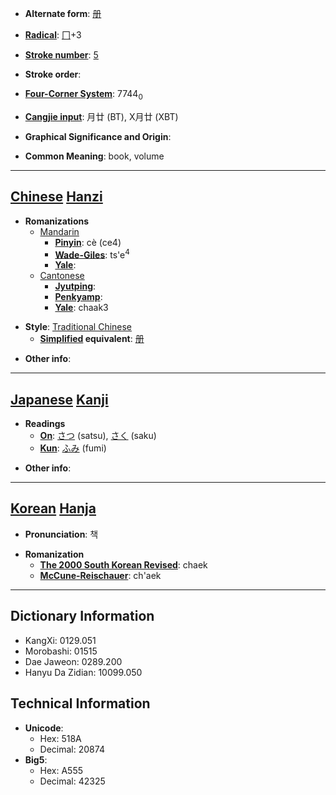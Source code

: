 * '''Alternate form''': [[册]]

* '''[[Wiktionary:Chinese radical index| Radical]]''': [[Wiktionary:Chinese radical index 冂|冂]]+3

* '''[[Wiktionary:Chinese total strokes index|Stroke number]]''': [[Wiktionary:Chinese total strokes index 5|5]]

* '''Stroke order''': 

* '''[[Wiktionary:Chinese four corner index|Four-Corner System]]''': 7744<sub>0</sub>

* '''[[Wiktionary:Chinese Cangjie index|Cangjie input]]''': 月廿 (BT), X月廿 (XBT)

* '''Graphical Significance and Origin''': 

* '''Common Meaning''': book, volume

----

== [[Chinese]] [[Hanzi]] ==

* '''Romanizations'''
** [[Mandarin]]
*** '''[[Pinyin]]''': cè (ce4)
*** '''[[Wade-Giles]]''': ts'e<sup>4</sup>
*** '''[[Yale]]''': 
**[[Cantonese]]
***'''[[Jyutping]]''':
***'''[[Penkyamp]]''': 
***'''[[Yale]]''': chaak3

* '''Style''': [[Traditional Chinese]] 
** '''[[Simplified Chinese|Simplified]] equivalent''': [[册]]

* '''Other info''': 

----

== [[Japanese]] [[Kanji]] ==

* '''Readings'''
** '''[[On]]''': [[さつ]] (satsu), [[さく]] (saku)
** '''[[Kun]]''': [[ふみ]] (fumi)

* '''Other info''':  

----

== [[Korean]] [[Hanja]] ==

* '''Pronunciation''': 책

* '''Romanization'''
** '''[[The 2000 South Korean Revised Romanization|The 2000 South Korean Revised]]''': chaek
** '''[[McCune-Reischauer]]''': ch'aek

----

== Dictionary Information ==

* KangXi: 0129.051
* Morobashi: 01515
* Dae Jaweon: 0289.200
* Hanyu Da Zidian: 10099.050

== Technical Information ==

* '''Unicode''':
** Hex: 518A
** Decimal: 20874
* '''Big5''':
** Hex: A555
** Decimal: 42325